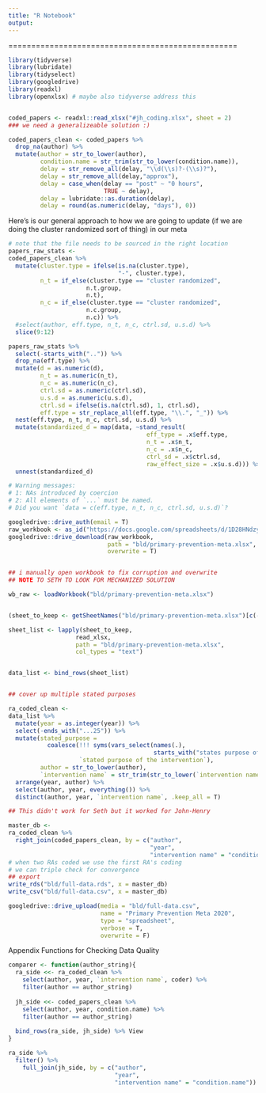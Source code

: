 ```yaml
---
title: "R Notebook"
output: 
---
```


==================================================


```r
library(tidyverse)
library(lubridate)
library(tidyselect)
library(googledrive)
library(readxl)
library(openxlsx) # maybe also tidyverse address this


coded_papers <- readxl::read_xlsx("#jh_coding.xlsx", sheet = 2)
### we need a generalizeable solution :) 
```


```r
coded_papers_clean <- coded_papers %>% 
  drop_na(author) %>% 
  mutate(author = str_to_lower(author),
         condition.name = str_trim(str_to_lower(condition.name)),
         delay = str_remove_all(delay, "\\d(\\s)?-(\\s)?"),
         delay = str_remove_all(delay,"approx"),
         delay = case_when(delay == "post" ~ "0 hours",
                           TRUE ~ delay),
         delay = lubridate::as.duration(delay),
         delay = round(as.numeric(delay, "days"), 0))
```




Here's is our general approach to how we are going to update (if we are doing the cluster randomized sort of thing) in our meta
```r
# note that the file needs to be sourced in the right location
papers_raw_stats <- 
coded_papers_clean %>% 
  mutate(cluster.type = ifelse(is.na(cluster.type),
                               "-", cluster.type),
         n_t = if_else(cluster.type == "cluster randomized",
                      n.t.group, 
                      n.t),
         n_c = if_else(cluster.type == "cluster randomized",
                      n.c.group, 
                      n.c)) %>% 
  #select(author, eff.type, n_t, n_c, ctrl.sd, u.s.d) %>% 
  slice(9:12)

papers_raw_stats %>% 
  select(-starts_with("..")) %>% 
  drop_na(eff.type) %>% 
  mutate(d = as.numeric(d),
         n_t = as.numeric(n_t),
         n_c = as.numeric(n_c),
         ctrl.sd = as.numeric(ctrl.sd),
         u.s.d = as.numeric(u.s.d),
         ctrl.sd = ifelse(is.na(ctrl.sd), 1, ctrl.sd),
         eff.type = str_replace_all(eff.type, "\\.", "_")) %>% 
  nest(eff.type, n_t, n_c, ctrl.sd, u.s.d) %>% 
  mutate(standardized_d = map(data, ~stand_result(
                                       eff_type = .x$eff.type, 
                                       n_t = .x$n_t, 
                                       n_c = .x$n_c, 
                                       ctrl_sd = .x$ctrl.sd,
                                       raw_effect_size = .x$u.s.d))) %>% 
  unnest(standardized_d) 

# Warning messages:
# 1: NAs introduced by coercion 
# 2: All elements of `...` must be named.
# Did you want `data = c(eff.type, n_t, n_c, ctrl.sd, u.s.d)`? 

```


```r
googledrive::drive_auth(email = T)
raw_workbook <- as_id("https://docs.google.com/spreadsheets/d/1D28HNdzyEuYhnhUcBZXbIgJH2Xf5Ab1mhCXUrN8oR9g/edit#gid=38489026")
googledrive::drive_download(raw_workbook,
                            path = "bld/primary-prevention-meta.xlsx", 
                            overwrite = T)


## i manually open workbook to fix corruption and overwrite  
## NOTE TO SETH TO LOOK FOR MECHANIZED SOLUTION

wb_raw <- loadWorkbook("bld/primary-prevention-meta.xlsx")


(sheet_to_keep <- getSheetNames("bld/primary-prevention-meta.xlsx")[c(-1, -12)])

sheet_list <- lapply(sheet_to_keep,
                   read_xlsx,
                   path = "bld/primary-prevention-meta.xlsx",
                   col_types = "text")


data_list <- bind_rows(sheet_list)


## cover up multiple stated purposes

ra_coded_clean <- 
data_list %>%
  mutate(year = as.integer(year)) %>% 
  select(-ends_with("...25")) %>% 
  mutate(stated_purpose = 
           coalesce(!!! syms(vars_select(names(.), 
                                         starts_with("states purpose of the"))), 
                    `stated purpose of the intervention`),
         author = str_to_lower(author),
         `intervention name` = str_trim(str_to_lower(`intervention name`))) %>%
  arrange(year, author) %>% 
  select(author, year, everything()) %>% 
  distinct(author, year, `intervention name`, .keep_all = T)

## This didn't work for Seth but it worked for John-Henry

master_db <- 
ra_coded_clean %>% 
  right_join(coded_papers_clean, by = c("author", 
                                        "year", 
                                        "intervention name" = "condition.name"))
# when two RAs coded we use the first RA's coding
# we can triple check for convergence
## export
write_rds("bld/full-data.rds", x = master_db)
write_csv("bld/full-data.csv", x = master_db)

googledrive::drive_upload(media = "bld/full-data.csv",
                          name = "Primary Prevention Meta 2020", 
                          type = "spreadsheet", 
                          verbose = T,
                          overwrite = F)

```




Appendix Functions for Checking Data Quality
```r
comparer <- function(author_string){
  ra_side <<- ra_coded_clean %>% 
    select(author, year, `intervention name`, coder) %>% 
    filter(author == author_string)
  
  jh_side <<- coded_papers_clean %>% 
    select(author, year, condition.name) %>% 
    filter(author == author_string)
  
  bind_rows(ra_side, jh_side) %>% View
}

ra_side %>% 
  filter() %>% 
    full_join(jh_side, by = c("author", 
                              "year", 
                              "intervention name" = "condition.name"))
```


